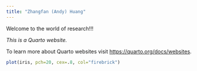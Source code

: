 ```yaml
---
title: "Zhangfan (Andy) Huang"
---
```


Welcome to the world of research!!!

*This is a Quarto website.*

To learn more about Quarto websites visit <https://quarto.org/docs/websites>.

```r
plot(iris, pch=20, cex=.8, col="firebrick")
```

